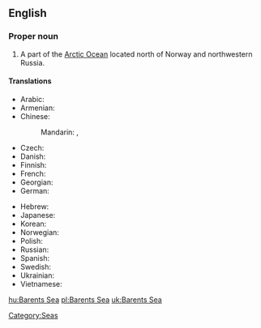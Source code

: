 ==English==
{{wikipedia}}

===Proper noun===
{{en-proper noun}}

# A part of the [[Arctic Ocean]] located north of Norway and northwestern Russia. 

====Translations====
{{trans-top|part of the Arctic Ocean}}
* Arabic: {{t|ar|بحر بارنتس|m|tr=baHr baarants|sc=Arab}}
* Armenian: {{t-|hy|Բարենցի ծով|tr=Barenc'i çov}}
* Chinese:
*: Mandarin: {{t|zh|巴倫支海|sc=Hani}}, {{t|zh|巴伦支海|tr=Bālúnzhī hǎi|sc=Hani}}
* Czech: {{t-|cs|Barentsovo moře|n}}
* Danish: {{t|da|Barentshavet}}
* Finnish: {{t-|fi|Barentsinmeri}}
* French: {{t|fr|mer de Barents|f}}
* Georgian: {{t|ka|ბარენცის ზღვა|tr=barentsis zḡva|sc=Geor}}
* German: {{t+|de|Barentssee|f}}
{{trans-mid}}
* Hebrew: {{t|he|ים ברנץ|sc=Hebr}}
* Japanese: {{t|ja|バレンツ海|tr=Barentsu-kai|sc=Jpan}}
* Korean: {{t|ko|바렌츠 해|tr=Barencheu hae|sc=Kore}}
* Norwegian: {{t|no|Barentshavet}}
* Polish: {{t|pl|Morze Barentsa|n}}
* Russian: {{t-|ru|Баренцево море|n|tr=Bárencevo móre}}
* Spanish: {{t|es|mar de Barents|m}}
* Swedish: {{t|sv|Barents hav}}
* Ukrainian: {{t|uk|Баренцове море|n|tr=Bárencove móre|sc=Cyrl}}
* Vietnamese: {{t|vi|biển Barents}}
{{trans-bottom}}

[[Category:Seas]]

[[hu:Barents Sea]]
[[pl:Barents Sea]]
[[uk:Barents Sea]]